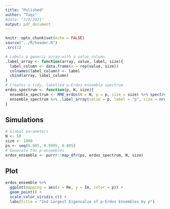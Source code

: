 ```yaml
---
title: "Polished"
author: "Taqi"
#date: "3/9/2021"
output: pdf_document
---
```


```r
knitr::opts_chunk$set(echo = FALSE)
source("../R/header.R")
.src(1)
```

```r
# Labels a generic array with a value column
.label_array <- function(array, value, label, size){
  label_column <- data.frame(x = rep(value, size))
  colnames(label_column) <- label
  cbind(array, label_column)
}
# Creates a tidy, labelled p-Erdos ensemble spectrum
erdos_spectrum <- function(p, N, size){
  ensemble_spectrum <- RME_erdos(N = N, p = p, size = size) %>% spectrum(order = 2)
  ensemble_spectrum %>% .label_array(value = p, label = "p", size = nrow(ensemble_spectrum))
}
```

## Simulations

```r
# Global parameters
N <- 50
size <- 1000
ps <- seq(0.005, 0.9995, 0.005)
# Generate the p-ensembles
erdos_ensemble <- purrr::map_dfr(ps, erdos_spectrum, N, size)
```

\newpage

## Plot

\bigskip

```r
erdos_ensemble %>%
  ggplot(mapping = aes(x = Re, y = Im, color = p)) +
  geom_point() +
  scale_color_viridis_c() +
  labs(title = "2nd Largest Eigenvalue of p-Erdos Ensembles by p")
```

